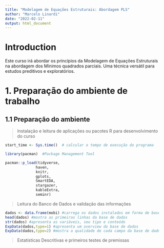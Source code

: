 ---
title: "Modelagem de Equações Estruturais: Abordagem PLS"
author: "Marcelo Linardi"
date: "2022-02-11"
output: html_document
---
   
# Introduction   
    
Este curso irá abordar os princípios da Modelagem de Equações Estruturais na abordagem dos Mínimos quadrados parciais. Uma técnica versátil para estudos preditivos e exploratórios.   
   
   
# 1. Preparação do ambiente de trabalho   
    
    
## 1.1 Preparação do ambiente   
    
> Instalação e leitura de aplicações ou pacotes R para desenvolvimento do curso   

```{r }
start_time <- Sys.time()  # calcular o tempo de execução do programa

library(pacman)  #Package Management Tool

pacman::p_load(tidyverse,
              haven,
              knitr,
              gplots,
              SmartEDA,
              stargazer,
              kableExtra,
              seminr)


```
  
  > Leitura do Banco de Dados e validação das informações
  
```{r}
dados <- data.frame(mobi) #carrega os dados instalados em forma de base de dados
head(dados) #mostra as primeiras linhas da base de dados
str(dados) #apresenta as variáveis, seu tipo e conteúdo
ExpData(dados,type=1) #apresenta um overview da base de dados
ExpData(dados,type=2) #mostra a qualidade de cada campo da base de dados


```
  
  > Estatísticas Descritivas e primeiros testes de premissas   
  
```{r}

```
  

